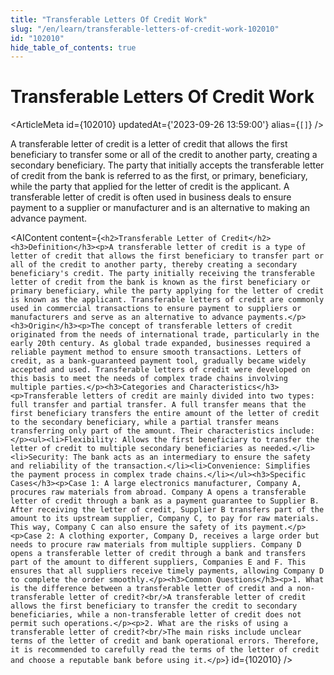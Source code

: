 ```yaml
---
title: "Transferable Letters Of Credit Work"
slug: "/en/learn/transferable-letters-of-credit-work-102010"
id: "102010"
hide_table_of_contents: true
---
```



# Transferable Letters Of Credit Work

<ArticleMeta id={102010} updatedAt={'2023-09-26 13:59:00'} alias={`[]`} />
<div className='border-solid border-b border-t-0 my-4 border-[var(--ifm-color-gray-300)]' />

A transferable letter of credit is a letter of credit that allows the first beneficiary to transfer some or all of the credit to another party, creating a secondary beneficiary. The party that initially accepts the transferable letter of credit from the bank is referred to as the first, or primary, beneficiary, while the party that applied for the letter of credit is the applicant. A transferable letter of credit is often used in business deals to ensure payment to a supplier or manufacturer and is an alternative to making an advance payment.

<AIContent content={`<h2>Transferable Letter of Credit</h2><h3>Definition</h3><p>A transferable letter of credit is a type of letter of credit that allows the first beneficiary to transfer part or all of the credit to another party, thereby creating a secondary beneficiary's credit. The party initially receiving the transferable letter of credit from the bank is known as the first beneficiary or primary beneficiary, while the party applying for the letter of credit is known as the applicant. Transferable letters of credit are commonly used in commercial transactions to ensure payment to suppliers or manufacturers and serve as an alternative to advance payments.</p><h3>Origin</h3><p>The concept of transferable letters of credit originated from the needs of international trade, particularly in the early 20th century. As global trade expanded, businesses required a reliable payment method to ensure smooth transactions. Letters of credit, as a bank-guaranteed payment tool, gradually became widely accepted and used. Transferable letters of credit were developed on this basis to meet the needs of complex trade chains involving multiple parties.</p><h3>Categories and Characteristics</h3><p>Transferable letters of credit are mainly divided into two types: full transfer and partial transfer. A full transfer means that the first beneficiary transfers the entire amount of the letter of credit to the secondary beneficiary, while a partial transfer means transferring only part of the amount. Their characteristics include:</p><ul><li>Flexibility: Allows the first beneficiary to transfer the letter of credit to multiple secondary beneficiaries as needed.</li><li>Security: The bank acts as an intermediary to ensure the safety and reliability of the transaction.</li><li>Convenience: Simplifies the payment process in complex trade chains.</li></ul><h3>Specific Cases</h3><p>Case 1: A large electronics manufacturer, Company A, procures raw materials from abroad. Company A opens a transferable letter of credit through a bank as a payment guarantee to Supplier B. After receiving the letter of credit, Supplier B transfers part of the amount to its upstream supplier, Company C, to pay for raw materials. This way, Company C can also ensure the safety of its payment.</p><p>Case 2: A clothing exporter, Company D, receives a large order but needs to procure raw materials from multiple suppliers. Company D opens a transferable letter of credit through a bank and transfers part of the amount to different suppliers, Companies E and F. This ensures that all suppliers receive timely payments, allowing Company D to complete the order smoothly.</p><h3>Common Questions</h3><p>1. What is the difference between a transferable letter of credit and a non-transferable letter of credit?<br/>A transferable letter of credit allows the first beneficiary to transfer the credit to secondary beneficiaries, while a non-transferable letter of credit does not permit such operations.</p><p>2. What are the risks of using a transferable letter of credit?<br/>The main risks include unclear terms of the letter of credit and bank operational errors. Therefore, it is recommended to carefully read the terms of the letter of credit and choose a reputable bank before using it.</p>`} id={102010} />

